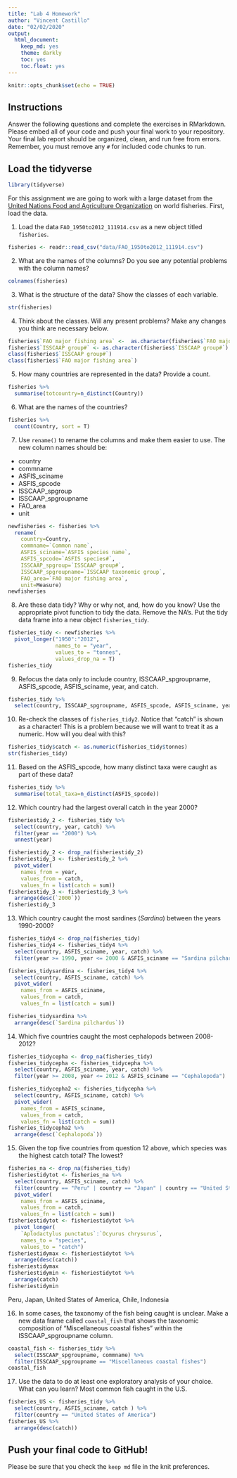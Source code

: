 ```yaml
---
title: "Lab 4 Homework"
author: "Vincent Castillo"
date: "02/02/2020"
output:
  html_document:
    keep_md: yes
    theme: darkly
    toc: yes
    toc.float: yes
---
```


```r
knitr::opts_chunk$set(echo = TRUE)
```

## Instructions
Answer the following questions and complete the exercises in RMarkdown. Please embed all of your code and push your final work to your repository. Your final lab report should be organized, clean, and run free from errors. Remember, you must remove any `#` for included code chunks to run.  

## Load the tidyverse
```r
library(tidyverse)
```

For this assignment we are going to work with a large dataset from the [United Nations Food and Agriculture Organization](http://www.fao.org/about/en/) on world fisheries. First, load the data.  

1. Load the data `FAO_1950to2012_111914.csv` as a new object titled `fisheries`.

```r
fisheries <- readr::read_csv("data/FAO_1950to2012_111914.csv")
```


2. What are the names of the columns? Do you see any potential problems with the column names?

```r
colnames(fisheries)
```


3. What is the structure of the data? Show the classes of each variable.

```r
str(fisheries)
```


4. Think about the classes. Will any present problems? Make any changes you think are necessary below.

```r
fisheries$`FAO major fishing area` <-  as.character(fisheries$`FAO major fishing area`)
fisheries$`ISSCAAP group#` <- as.character(fisheries$`ISSCAAP group#`)
class(fisheries$`ISSCAAP group#`)
class(fisheries$`FAO major fishing area`)
```


5. How many countries are represented in the data? Provide a count.

```r
fisheries %>%
  summarise(totcountry=n_distinct(Country))
```


6. What are the names of the countries?

```r
fisheries %>%
  count(Country, sort = T)
```


7. Use `rename()` to rename the columns and make them easier to use. The new column names should be:  
+ country
+ commname
+ ASFIS_sciname
+ ASFIS_spcode
+ ISSCAAP_spgroup
+ ISSCAAP_spgroupname
+ FAO_area
+ unit

```r
newfisheries <- fisheries %>%
  rename(
    country=Country,
    commname=`Common name`,
    ASFIS_sciname=`ASFIS species name`,
    ASFIS_spcode=`ASFIS species#`,
    ISSCAAP_spgroup=`ISSCAAP group#`,
    ISSCAAP_spgroupname=`ISSCAAP taxonomic group`,
    FAO_area=`FAO major fishing area`,
    unit=Measure)
newfisheries
```

8. Are these data tidy? Why or why not, and, how do you know? Use the appropriate pivot function to tidy the data. Remove the NA's. Put the tidy data frame into a new object `fisheries_tidy`.  

```r
fisheries_tidy <- newfisheries %>%
  pivot_longer("1950":"2012",
               names_to = "year", 
               values_to = "tonnes",
               values_drop_na = T)
fisheries_tidy
```

9. Refocus the data only to include country, ISSCAAP_spgroupname, ASFIS_spcode, ASFIS_sciname, year, and catch.

```r
fisheries_tidy %>%
  select(country, ISSCAAP_spgroupname, ASFIS_spcode, ASFIS_sciname, year, tonnes)
```

10. Re-check the classes of `fisheries_tidy2`. Notice that "catch" is shown as a character! This is a problem because we will want to treat it as a numeric. How will you deal with this?

```r
fisheries_tidy$catch <- as.numeric(fisheries_tidy$tonnes)
str(fisheries_tidy)

```

11. Based on the ASFIS_spcode, how many distinct taxa were caught as part of these data?

```r
fisheries_tidy %>%
  summarise(total_taxa=n_distinct(ASFIS_spcode))
```


12. Which country had the largest overall catch in the year 2000?

```r
fisheriestidy_2 <- fisheries_tidy %>%
  select(country, year, catch) %>%
  filter(year == "2000") %>%
  unnest(year)

fisheriestidy_2 <- drop_na(fisheriestidy_2)
fisheriestidy_3 <- fisheriestidy_2 %>%
  pivot_wider(
    names_from = year,
    values_from = catch,
    values_fn = list(catch = sum)) 
fisheriestidy_3 <- fisheriestidy_3 %>%
  arrange(desc(`2000`))
fisheriestidy_3
```


13. Which country caught the most sardines (_Sardina_) between the years 1990-2000?

```r
fisheries_tidy4 <- drop_na(fisheries_tidy)
fisheries_tidy4 <- fisheries_tidy4 %>%
  select(country, ASFIS_sciname, year, catch) %>%
  filter(year >= 1990, year <= 2000 & ASFIS_sciname == "Sardina pilchardus")

fisheries_tidysardina <- fisheries_tidy4 %>%
  select(country, ASFIS_sciname, catch) %>%
  pivot_wider(
    names_from = ASFIS_sciname,
    values_from = catch,
    values_fn = list(catch = sum))

fisheries_tidysardina %>%
  arrange(desc(`Sardina pilchardus`))
```


14. Which five countries caught the most cephalopods between 2008-2012?

```r
fisheries_tidycepha <- drop_na(fisheries_tidy)
fisheries_tidycepha <- fisheries_tidycepha %>%
  select(country, ASFIS_sciname, year, catch) %>%
  filter(year >= 2008, year <= 2012 & ASFIS_sciname == "Cephalopoda")

fisheries_tidycepha2 <- fisheries_tidycepha %>%
  select(country, ASFIS_sciname, catch) %>%
  pivot_wider(
    names_from = ASFIS_sciname,
    values_from = catch,
    values_fn = list(catch = sum))
fisheries_tidycepha2 %>%
  arrange(desc(`Cephalopoda`))
```


15. Given the top five countries from question 12 above, which species was the highest catch total? The lowest?

```r
fisheries_na <- drop_na(fisheries_tidy)
fisheriestidytot <- fisheries_na %>%
  select(country, ASFIS_sciname, catch) %>%
  filter(country == "Peru" | country == "Japan" | country == "United States of America" | country == "Chile" | country == "Indonesia") %>%
  pivot_wider(
    names_from = ASFIS_sciname,
    values_from = catch,
    values_fn = list(catch = sum))
fisheriestidytot <- fisheriestidytot %>%
  pivot_longer(
    `Aplodactylus punctatus`:`Ocyurus chrysurus`,
    names_to = "species",
    values_to = "catch")
fisheriestidymax <- fisheriestidytot %>%
  arrange(desc(catch))
fisheriestidymax
fisheriestidymin <- fisheriestidytot %>%
  arrange(catch)
fisheriestidymin
```

Peru, Japan, United States of America, Chile, Indonesia

16. In some cases, the taxonomy of the fish being caught is unclear. Make a new data frame called `coastal_fish` that shows the taxonomic composition of "Miscellaneous coastal fishes" within the ISSCAAP_spgroupname column.

```r
coastal_fish <- fisheries_tidy %>%
  select(ISSCAAP_spgroupname, commname) %>%
  filter(ISSCAAP_spgroupname == "Miscellaneous coastal fishes")
coastal_fish
```


17. Use the data to do at least one exploratory analysis of your choice. What can you learn?
Most common fish caught in the U.S.

```r
fisheries_US <- fisheries_tidy %>%
  select(country, ASFIS_sciname, catch ) %>%
  filter(country == "United States of America")
fisheries_US %>%
  arrange(desc(catch))
```

## Push your final code to GitHub!
Please be sure that you check the `keep md` file in the knit preferences.   